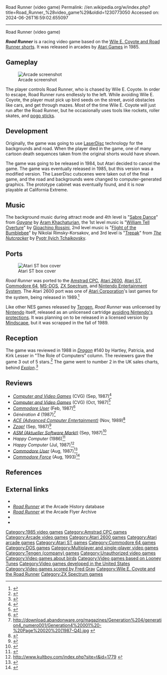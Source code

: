 Road Runner (video game)
Permalink: //en.wikipedia.org/w/index.php?title=Road_Runner_%28video_game%29&oldid=1230773050
Accessed on: 2024-06-26T16:59:02.655097



------
Road Runner (video game)
{{Short description|1985 video game}}
{{Infobox video game
|title  = Road Runner
|image = RoadRunner arcadeflyer.png
|caption = Arcade flyer
|developer = [[Atari Games]]<br />[[Beam Software]] (NES)
|publisher = [[Atari Games]]<br />[[Atari Corporation]] (2600)<br />[[Tengen (company)|Tengen]] (NES)<br />[[US Gold]] (ST)
|released = '''1985:''' Arcade<br />'''1989:''' 2600,<ref name="mania2600"/> NES
|director = Mike Hally
|producer = Norm Avellar<br />Greg Rivera
|programmer = Norm Avellar<br />Greg Rivera
|artist = Susan McBride<br />Sam Comstock<br />Mark West
|composer = '''Arcade'''<br />Hal Canon<br />Earl Vickers<br />'''NES'''<br />Gavan Anderson<br />Tania Smith
|genre = [[Racing game|Racing]]
|modes = Up to 2 Players
|platforms = [[Arcade video game|Arcade]], [[Amstrad CPC]], [[Atari 2600]], [[Atari ST]], [[Commodore 64]], [[MS-DOS]], [[ZX Spectrum]], [[Nintendo Entertainment System|NES]]
|arcade system = [[Atari System 1]]
}}

'''''Road Runner''''' is a racing video game based on the [[Wile E. Coyote and the Road Runner|Wile E. Coyote and Road Runner shorts]]. It was released in arcades by [[Atari Games]] in 1985.

==Gameplay==
[[File:ARC Road Runner.png|thumb|left|upright|Arcade screenshot]]

The player controls Road Runner, who is chased by Wile E. Coyote. In order to escape, Road Runner runs endlessly to the left. While avoiding Wile E. Coyote, the player must pick up bird seeds on the street, avoid obstacles like cars, and get through mazes. Most of the time Wile E. Coyote will just run after the Road Runner, but he occasionally uses tools like rockets, roller skates, and [[pogo stick]]s.
{{Clear left}}

==Development==
Originally, the game was going to use [[LaserDisc]] technology for the backgrounds and road. When the player died in the game, one of many cartoon death sequences taken from the original shorts would have shown.

The game was going to be released in 1984, but Atari decided to cancel the game. The game was eventually released in 1985, but this version was a modified version. The LaserDisc cutscenes were taken out of the final game, and the road and backgrounds were changed to computer-generated graphics. The prototype cabinet was eventually found, and it is now playable at California Extreme.

==Music==
The background music during attract mode and 4th level is "[[Sabre Dance]]" from ''[[Gayane (ballet)|Gayane]]'' by [[Aram Khachaturian]], the 1st level music is "[[William Tell Overture]]" by [[Gioachino Rossini]], 2nd level music is "[[Flight of the Bumblebee]]" by Nikolai Rimsky-Korsakov, and 3rd level is "[[Trepak (The Nutcracker)|Trepak]]" from ''[[The Nutcracker]]'' by [[Pyotr Ilyich Tchaikovsky]].

==Ports==
[[File:Road Runner Atari cover.jpg|thumb|right|Atari ST box cover]]

''Road Runner'' was ported to the [[Amstrad CPC]], [[Atari 2600]], [[Atari ST]], [[Commodore 64]], [[MS-DOS]], [[ZX Spectrum]], and [[Nintendo Entertainment System]]. The Atari 2600 port was one of [[Atari Corporation]]'s last games for the system, being released in 1989.<ref name="mania2600">{{cite web |title=Atari 2600 VCS Road Runner |url=http://www.atarimania.com/game-atari-2600-vcs-road-runner_7457.html |website=Atari Mania}}</ref>

Like other NES games released by [[Tengen (company)|Tengen]], ''Road Runner'' was unlicensed by [[Nintendo]] itself, released as an unlicensed cartridge [[CIC (Nintendo)#Nintendo Entertainment System|avoiding Nintendo's protections]]. It was planning on to be released in a licensed version by [[Mindscape (company)|Mindscape]], but it was scrapped in the fall of 1989.

==Reception==
The game was reviewed in 1988 in ''[[Dragon (magazine)|Dragon]]'' #140 by Hartley, Patricia, and Kirk Lesser in "The Role of Computers" column. The reviewers gave the game 3 out of 5 stars.<ref name="Dragon140">{{cite journal
|title=The Role of Computers
|last1=Lesser|last2=Lesser|last3=Lesser|first1=Hartley|first2=Patricia|first3=Kirk
|journal=Dragon
|issue=140
|date=December 1988
|pages=74–79}}</ref>
The game went to number 2 in the UK sales charts, behind ''[[Exolon]]''.<ref>{{cite web |url=http://ysrnry.co.uk/ys23.htm |title=Archived copy |access-date=2014-06-15 |url-status=dead |archive-url=https://web.archive.org/web/20140617173750/http://ysrnry.co.uk/ys23.htm |archive-date=2014-06-17 }}</ref>

==Reviews==
*''[[Computer and Video Games]]'' (CVG) (Sep, 1987)<ref>{{cite web | url=https://archive.org/details/cvg-magazine-071/page/n15/mode/2up | title=CVG Magazine Issue 071 | date=September 1987 }}</ref>
*''[[Computer and Video Games]]'' (CVG) (Oct, 1987)<ref>{{cite web | url=https://archive.org/details/cvg-magazine-072/page/n83/mode/2up | title=CVG Magazine Issue 072 | date=October 1987 }}</ref>
*''[[Commodore User]]'' (Feb, 1987)<ref>{{cite web | url=https://archive.org/details/commodore-user-magazine-41/page/n89/mode/2up | title=Commodore User Magazine Issue 41 | date=February 1987 }}</ref>
*''Génération 4'' (1987)<ref>http://download.abandonware.org/magazines/Generation%204/generation4_numero001/Generation4%20001%20-%20Page%20020%20(1987-Q4).jpg {{Bare URL image|date=March 2022}}</ref>
*''[[ACE (Advanced Computer Entertainment)]]'' (Nov, 1989)<ref>{{cite web | url=https://archive.org/details/ace-magazine-26/page/n113/mode/2up | title=ACE Magazine Issue 26 | date=November 1989 }}</ref>
*''[[Zzap!64|Zzap!]]'' (Sep, 1987)<ref>{{cite web | url=https://archive.org/details/zzapp_64_issue_029_600dpi/page/n9/mode/2up | title=Zzap! 64 Issue 029 (HQ) }}</ref>
*''[[ASM (Aktueller Software Markt)]]'' (Sep, 1987)<ref>{{cite web | url=https://archive.org/details/asm_magazine-1987-10/page/n53/mode/2up | title=Aktueller Software Markt (ASM) Magazine (October 1987) | date=October 1987 }}</ref>
*''Happy Computer'' (1986)<ref>{{cite web | url=http://www.kultpower.de/archiv/heft_happycomputer_spielesonderheft-4_seite32 | title=Kultpower Archiv: Komplettscan Happy Computer Spielesonderheft 4 (1986) }}</ref>
*''Happy Computer'' (Jul, 1987)<ref>http://www.kultboy.com/index.php?site=t&id=1779 {{Bare URL inline|date=August 2022}}</ref>
*''[[Commodore User]]'' (Aug, 1987)<ref>{{cite web | url=https://archive.org/details/commodore-user-magazine-47/page/n17/mode/2up | title=Commodore User Magazine Issue 47 | date=August 1987 }}</ref>
*''[[Commodore Force]]'' (Aug, 1993)<ref>{{cite web | url=http://www.zzap64.co.uk/cgi-bin/displaypage.pl?issue=098&page=019&magazine=zzap | title=Redirecting }}</ref>

==References==
{{reflist}}

==External links==
*{{KLOV game|9338|name=Road Runner}}
*[http://www.arcade-history.com/?page=detail&id=2237 ''Road Runner''] at the Arcade History database
*[http://www.arcadeflyers.com/index.php?page=flyerdb&subpage=thumbs&id=905 ''Road Runner''] at the Arcade Flyer Archive
*{{atarimania|id=10406}}
*{{WoS game|id=0004163|name=Road Runner}}

{{Atari Games}}
{{Looney Tunes video games}}

[[Category:1985 video games]]
[[Category:Amstrad CPC games]]
[[Category:Arcade video games]]
[[Category:Atari 2600 games]]
[[Category:Atari arcade games]]
[[Category:Atari ST games]]
[[Category:Commodore 64 games]]
[[Category:DOS games]]
[[Category:Multiplayer and single-player video games]]
[[Category:Tengen (company) games]]
[[Category:Unauthorized video games]]
[[Category:Video games about birds]]
[[Category:Video games based on Looney Tunes]]
[[Category:Video games developed in the United States]]
[[Category:Video games scored by Fred Gray]]
[[Category:Wile E. Coyote and the Road Runner]]
[[Category:ZX Spectrum games]]